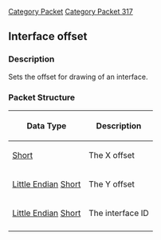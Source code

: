 [[Category Packet]]
[[Category Packet 317]]
{{packet|name=Interface offset|description=Sets the offset for drawing of an interface|opcode=70|type=Fixed|length=6|revision=317}}
== Interface offset ==

=== Description ===

Sets the offset for drawing of an interface.

=== Packet Structure ===
{|border=2
! Data Type
! Description
|-
| [[Data Types#Standard data types|Short]]
| The X offset
|-
| [[Data Types#Byte Order|Little Endian]] [[Data Types#Standard data types|Short]]
| The Y offset
|-
| [[Data Types#Byte Order|Little Endian]] [[Data Types#Standard data types|Short]]
| The interface ID
|-
|}